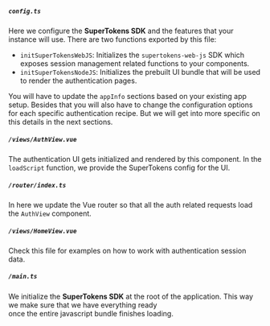 

##### `config.ts`

Here we configure the **SuperTokens SDK** and the features that your instance will use.
There are two functions exported by this file:
- `initSuperTokensWebJS`: Initializes the `supertokens-web-js` SDK which exposes session management related functions to your components. 
- `initSuperTokensNodeJS`: Initializes the prebuilt UI bundle that will be used to render the authentication pages.

You will have to update the `appInfo` sections based on your existing app setup. 
Besides that you will also have to change the configuration options for each specific authentication <GuideRecipeLink link="architecture#what-is-a-recipe">recipe</GuideRecipeLink>. But we will get into more specific on this details in the next sections.

##### `/views/AuthView.vue`

The authentication UI gets initialized and rendered by this component.
In the `loadScript` function, we provide the SuperTokens config for the UI.

##### `/router/index.ts`

In here we update the Vue router so that all the auth related requests load the `AuthView` component.

##### `/views/HomeView.vue`

Check this file for examples on how to work with authentication session data.

##### `/main.ts`

We initialize the **SuperTokens SDK** at the root of the application. This way we make sure that we have everything ready  
once the entire javascript bundle finishes loading.
